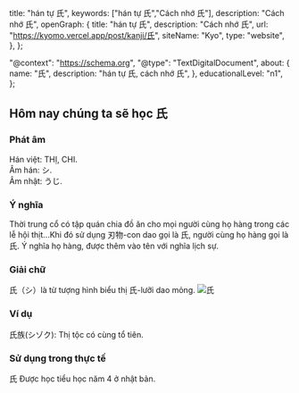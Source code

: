
  title: "hán tự 氏",
  keywords: ["hán tự 氏","Cách nhớ 氏"],
  description: "Cách nhớ 氏",
  openGraph: {
    title: "hán tự 氏",
    description: "Cách nhớ 氏",
    url: "https://kyomo.vercel.app/post/kanji/氏",
    siteName: "Kyo",
    type: "website",
  },
};

  "@context": "https://schema.org",
  "@type": "TextDigitalDocument",
  about: {
    name: "氏",
    description: "hán tự 氏, cách nhớ 氏",
  },
  educationalLevel: "n1",
};

##  Hôm nay chúng ta sẽ học 氏
### Phát âm
Hán việt: THỊ, CHI.   
Âm hán: シ.   
Âm nhật: うじ.
### Ý nghĩa
Thời trung cổ có tập quán chia đồ ăn cho mọi người cùng họ hàng trong các lễ hội thịt...Khi đó sử dụng 刃物-con dao gọi là 氏, người cùng họ hàng gọi là 氏.
Ý nghĩa họ hàng, được thêm vào tên với nghĩa lịch sự.
### Giải chữ
氏（シ）là từ tượng hình biểu thị 氏-lưỡi dao mỏng.
<Image src={photo_2_1} alt="氏"/>
### Ví dụ
氏族(シゾク): Thị tộc có cùng tổ tiên.
### Sử dụng trong thực tế
氏 Được học tiểu học năm 4 ở nhật bản.